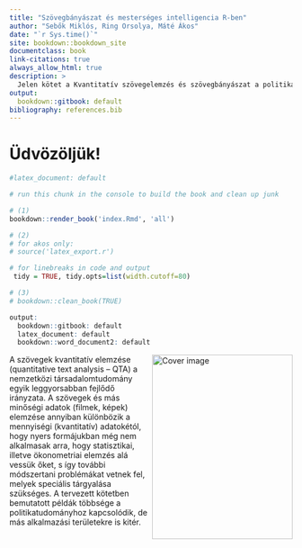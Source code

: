 ```yaml
---
title: "Szövegbányászat és mesterséges intelligencia R-ben"
author: "Sebők Miklós, Ring Orsolya, Máté Ákos"
date: "`r Sys.time()`"
site: bookdown::bookdown_site
documentclass: book
link-citations: true
always_allow_html: true
description: > 
  Jelen kötet a Kvantitatív szövegelemzés és szövegbányászat a politikatudományban (L'Harmattan, 2016) című könyv folytatásaként és egyben kiegészítéseként a szövegbányászat és a mesterséges intelligencia társadalomtudományi alkalmazásának gyakorlatába nyújt bevezetést.
output:
  bookdown::gitbook: default
bibliography: references.bib
---
```


# Üdvözöljük! {-}

```r

#latex_document: default

# run this chunk in the console to build the book and clean up junk

# (1)
bookdown::render_book('index.Rmd', 'all')

# (2)
# for akos only: 
# source('latex_export.r')

# for linebreaks in code and output
 tidy = TRUE, tidy.opts=list(width.cutoff=80)

# (3)
# bookdown::clean_book(TRUE)

output:
  bookdown::gitbook: default 
  latex_document: default
  bookdown::word_document2: default

```


<img src="figures/index_logo.png" width="250" height="328" align="right" alt="Cover image"/>

A szövegek kvantitatív elemzése (quantitative text analysis -- QTA) a nemzetközi társadalomtudomány egyik leggyorsabban fejlődő irányzata. A szövegek és más minőségi adatok (filmek, képek) elemzése annyiban különbözik a mennyiségi (kvantitatív) adatokétól, hogy nyers formájukban még nem alkalmasak arra, hogy statisztikai, illetve ökonometriai elemzés alá vessük őket, s így további módszertani problémákat vetnek fel, melyek speciális tárgyalása szükséges. A tervezett kötetben bemutatott példák többsége a politikatudományhoz kapcsolódik, de más alkalmazási területekre is kitér.